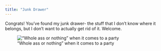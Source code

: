 ```yaml
---
title: "Junk Drawer"
---
```


Congrats! You've found my junk drawer- the stuff that I don't know where it belongs, but I don't want to actually get rid of it. Welcome. 



::: {.column-margin}

!["Whole ass or nothing" when it comes to a party](posts/imgs/trelawney.gif){fig-alt="A gif of a girl with long curly hair dressed up as Professor Trelawny, with lots of shawls and a slightly crazed look in my eyes."}
:::

